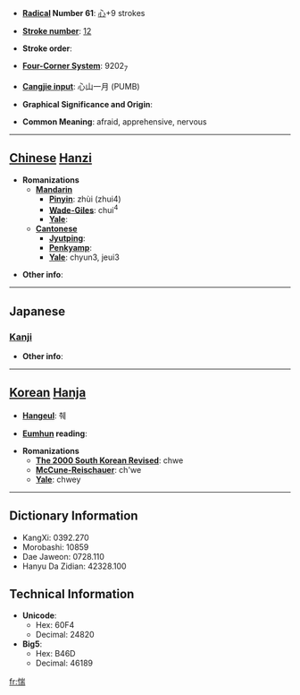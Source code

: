 * '''[[Wiktionary:Chinese radical index| Radical]] Number 61''': [[Wiktionary:Chinese radical index 心|心]]+9 strokes

* '''[[Wiktionary:Chinese total strokes index|Stroke number]]''': [[Wiktionary:Chinese total strokes index 12|12]]

* '''Stroke order''': 

* '''[[Wiktionary:Chinese four corner index|Four-Corner System]]''': 9202<sub>7</sub>

* '''[[Wiktionary:Chinese Cangjie index|Cangjie input]]''': 心山一月 (PUMB)

* '''Graphical Significance and Origin''': 

* '''Common Meaning''': afraid, apprehensive, nervous

----

== [[Chinese]] [[Hanzi]] ==

* '''Romanizations'''
** '''[[Mandarin]]'''
*** '''[[Pinyin]]''': zhùi (zhui4)
*** '''[[Wade-Giles]]''': chui<sup>4</sup>
*** '''[[Yale]]''': 
** '''[[Cantonese]]'''
*** '''[[Jyutping]]''':
*** '''[[Penkyamp]]''': 
*** '''[[Yale]]''': chyun3, jeui3

* '''Other info''': 

----

==Japanese==
===[[Kanji]]===
{{kanji|on readings=[[ずい]] (zui), [[すい]] (sui)|kun readings=[[おそれる]] (osoreru)}}

* '''Other info''':  

----

== [[Korean]] [[Hanja]] ==

* '''[[Hangeul]]''': 췌

* '''[[Eumhun]] reading''': 

* '''Romanizations'''
** '''[[The 2000 South Korean Revised Romanization|The 2000 South Korean Revised]]''': chwe
** '''[[McCune-Reischauer]]''': ch'we
** '''[[Yale]]''': chwey

----

== Dictionary Information ==

* KangXi: 0392.270
* Morobashi: 10859
* Dae Jaweon: 0728.110
* Hanyu Da Zidian: 42328.100

== Technical Information ==

* '''Unicode''':
** Hex: 60F4
** Decimal: 24820
* '''Big5''':
** Hex: B46D
** Decimal: 46189

[[fr:惴]]
